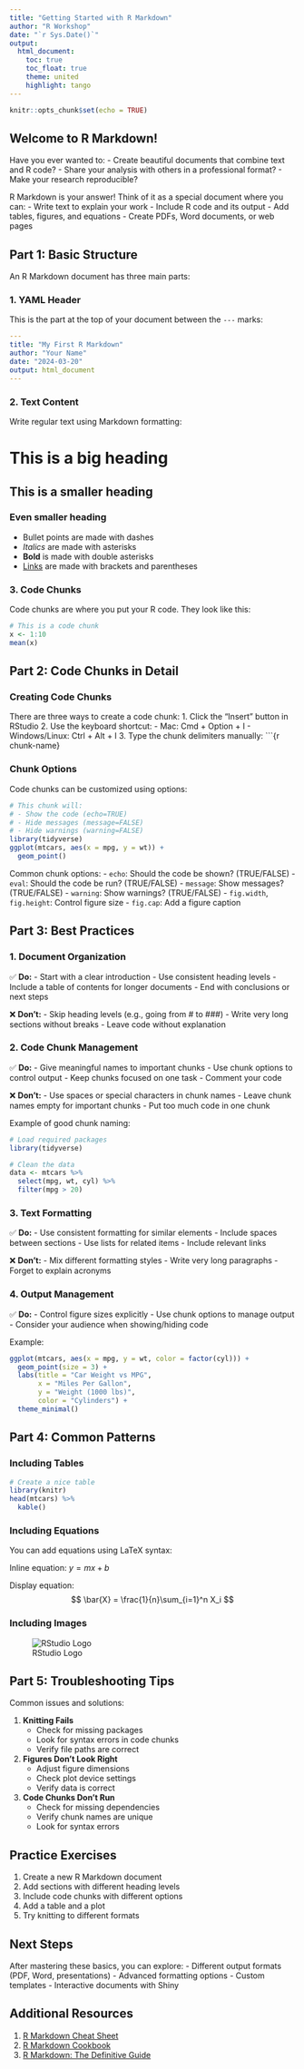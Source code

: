 ```yaml
---
title: "Getting Started with R Markdown"
author: "R Workshop"
date: "`r Sys.Date()`"
output:
  html_document:
    toc: true
    toc_float: true
    theme: united
    highlight: tango
---
```


```r
knitr::opts_chunk$set(echo = TRUE)
```

## Welcome to R Markdown!

Have you ever wanted to:
- Create beautiful documents that combine text and R code?
- Share your analysis with others in a professional format?
- Make your research reproducible?

R Markdown is your answer! Think of it as a special document where you can:
- Write text to explain your work
- Include R code and its output
- Add tables, figures, and equations
- Create PDFs, Word documents, or web pages

## Part 1: Basic Structure

An R Markdown document has three main parts:

### 1. YAML Header
This is the part at the top of your document between the `---` marks:

```yaml
---
title: "My First R Markdown"
author: "Your Name"
date: "2024-03-20"
output: html_document
---
```

### 2. Text Content
Write regular text using Markdown formatting:

# This is a big heading
## This is a smaller heading
### Even smaller heading

- Bullet points are made with dashes
- *Italics* are made with asterisks
- **Bold** is made with double asterisks
- [Links](https://www.r-project.org/) are made with brackets and parentheses

### 3. Code Chunks
Code chunks are where you put your R code. They look like this:

```r
# This is a code chunk
x <- 1:10
mean(x)
```

## Part 2: Code Chunks in Detail

### Creating Code Chunks

There are three ways to create a code chunk:
1. Click the "Insert" button in RStudio
2. Use the keyboard shortcut: 
   - Mac: Cmd + Option + I
   - Windows/Linux: Ctrl + Alt + I
3. Type the chunk delimiters manually: \```{r chunk-name}

### Chunk Options

Code chunks can be customized using options:

```r
# This chunk will:
# - Show the code (echo=TRUE)
# - Hide messages (message=FALSE)
# - Hide warnings (warning=FALSE)
library(tidyverse)
ggplot(mtcars, aes(x = mpg, y = wt)) +
  geom_point()
```

Common chunk options:
- `echo`: Should the code be shown? (TRUE/FALSE)
- `eval`: Should the code be run? (TRUE/FALSE)
- `message`: Show messages? (TRUE/FALSE)
- `warning`: Show warnings? (TRUE/FALSE)
- `fig.width`, `fig.height`: Control figure size
- `fig.cap`: Add a figure caption

## Part 3: Best Practices

### 1. Document Organization

✅ **Do:**
- Start with a clear introduction
- Use consistent heading levels
- Include a table of contents for longer documents
- End with conclusions or next steps

❌ **Don't:**
- Skip heading levels (e.g., going from # to ###)
- Write very long sections without breaks
- Leave code without explanation

### 2. Code Chunk Management

✅ **Do:**
- Give meaningful names to important chunks
- Use chunk options to control output
- Keep chunks focused on one task
- Comment your code

❌ **Don't:**
- Use spaces or special characters in chunk names
- Leave chunk names empty for important chunks
- Put too much code in one chunk

Example of good chunk naming:
```r
# Load required packages
library(tidyverse)
```

```r
# Clean the data
data <- mtcars %>%
  select(mpg, wt, cyl) %>%
  filter(mpg > 20)
```

### 3. Text Formatting

✅ **Do:**
- Use consistent formatting for similar elements
- Include spaces between sections
- Use lists for related items
- Include relevant links

❌ **Don't:**
- Mix different formatting styles
- Write very long paragraphs
- Forget to explain acronyms

### 4. Output Management

✅ **Do:**
- Control figure sizes explicitly
- Use chunk options to manage output
- Consider your audience when showing/hiding code

Example:
```r
ggplot(mtcars, aes(x = mpg, y = wt, color = factor(cyl))) +
  geom_point(size = 3) +
  labs(title = "Car Weight vs MPG",
       x = "Miles Per Gallon",
       y = "Weight (1000 lbs)",
       color = "Cylinders") +
  theme_minimal()
```

## Part 4: Common Patterns

### Including Tables

```r
# Create a nice table
library(knitr)
head(mtcars) %>%
  kable()
```

### Including Equations
You can add equations using LaTeX syntax:

Inline equation: $y = mx + b$

Display equation:
$$
\bar{X} = \frac{1}{n}\sum_{i=1}^n X_i
$$

### Including Images
![RStudio Logo](https://www.rstudio.com/wp-content/uploads/2018/10/RStudio-Logo-Flat.png)

## Part 5: Troubleshooting Tips

Common issues and solutions:

1. **Knitting Fails**
   - Check for missing packages
   - Look for syntax errors in code chunks
   - Verify file paths are correct

2. **Figures Don't Look Right**
   - Adjust figure dimensions
   - Check plot device settings
   - Verify data is correct

3. **Code Chunks Don't Run**
   - Check for missing dependencies
   - Verify chunk names are unique
   - Look for syntax errors

## Practice Exercises

1. Create a new R Markdown document
2. Add sections with different heading levels
3. Include code chunks with different options
4. Add a table and a plot
5. Try knitting to different formats

## Next Steps

After mastering these basics, you can explore:
- Different output formats (PDF, Word, presentations)
- Advanced formatting options
- Custom templates
- Interactive documents with Shiny

## Additional Resources

1. [R Markdown Cheat Sheet](https://www.rstudio.com/wp-content/uploads/2015/02/rmarkdown-cheatsheet.pdf)
2. [R Markdown Cookbook](https://bookdown.org/yihui/rmarkdown-cookbook/)
3. [R Markdown: The Definitive Guide](https://bookdown.org/yihui/rmarkdown/) 